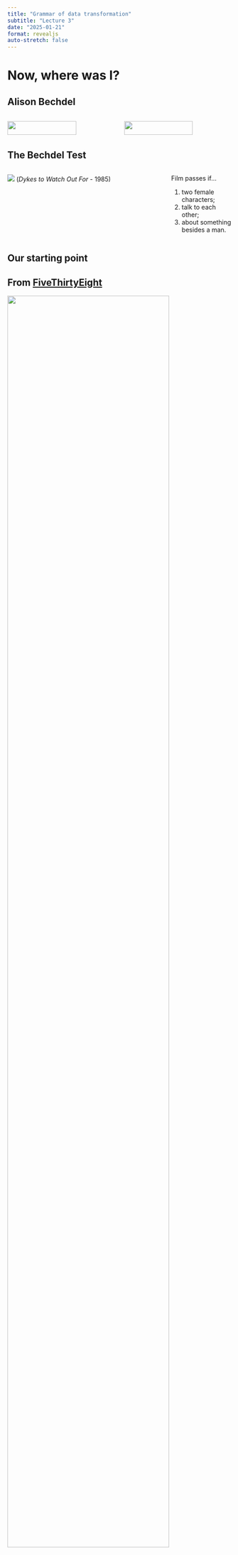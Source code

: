 ```yaml
---
title: "Grammar of data transformation"
subtitle: "Lecture 3"
date: "2025-01-21"
format: revealjs
auto-stretch: false
---
```


# Now, where was I?

## Alison Bechdel

::: columns
::: {.column width="50%"}
![](images/03/alison.png){fig-align="center" width="80%"}
:::

::: {.column width="50%"}
![](images/03/fun_home.jpg){fig-align="center" width="80%"}
:::
:::

## The Bechdel Test

::: columns
::: {.column width="72%"}
![](images/03/bechdel.png){fig-align="center"} (*Dykes to Watch Out For* - 1985)
:::

::: {.column width="28%"}
Film passes if...

1.  two female characters;
2.  talk to each other;
3.  about something besides a man.
:::
:::

## Our starting point

::: callout-note
## From [FiveThirtyEight](https://fivethirtyeight.com/features/the-dollar-and-cents-case-against-hollywoods-exclusion-of-women/)
![](images/03/five_thirty_eight.png){fig-align="center" width="85%"}
:::

"We did a statistical analysis of films to test two claims: first, that films that pass the Bechdel test — featuring women in stronger roles — see a lower return on investment, and second, that they see lower gross profits. We found no evidence to support either claim."

## Do JZ's favorite movies pass?

|                                         |     |
|-----------------------------------------|-----|
| *Double Indemnity* (1944)               | 🥴  |
| *Sunset Boulevard* (1950)               | 🥴  |
| *Sweet Smell of Success* (1957)         | ❌  |
| *One Hundred and One Dalmatians* (1961) | ✅  |
| *Chinatown* (1974)                      | ❌  |
| *Amadeus* (1984)                        | ❌  |
| *Goodfellas* (1990)                     | 🥴  |
| *Bram Stoker's Dracula* (1992)          | ❌  |
| *The Lord of the Rings* (2001 - 2003)   | ❌  |
| *Vera Drake* (2004)                     | ✅  |

## `ae-02-bechdel-dataviz`

::: appex
Go to RStudio, confirm that you're in the `ae` project, and open the document ae-02-bechdel-dataviz`.qmd`.
:::

## Recap: Code cells (aka code chunks) {.smaller}

![](images/03/code-cell.png) . . .

-   Cell `label`s are helpful for describing what the code is doing, for jumping between code cells in the editor, and for troubleshooting

-   `message: false` hides any messages emitted by the code in your rendered document

# Data transformation

## A quick reminder {.smaller}

```r
#| include: false
library(tidyverse)
bechdel <- read_csv("data/bechdel.csv")
```

```r
bechdel |> # <1>
  filter(roi > 400) |> # <2>
  select(title, roi, budget_2013, gross_2013, year, clean_test) # <3>
```

1.  Start with the `bechdel` data frame
2.  Filter for movies with `roi` greater than 400 (gross is more than 400 times budget)
3.  Select the columns `title`, `roi`, `budget_2013`, `gross_2013`, `year`, and `clean_test`

## The pipe `|>` {.smaller}

The pipe operator passes what comes before it into the function that comes after it as the first argument in that function.

::: columns
::: {.column .fragment width="55%"}
```r
sum(1, 2)
```
:::

::: {.column .fragment width="45%"}
```r
1 |> 
  sum(2)
```
:::
:::

<br>

::: columns
::: {.column .fragment width="55%"}
```r
select(filter(bechdel, roi > 400), title)
```
:::

::: {.column .fragment width="45%"}
```r
bechdel |>
  filter(roi > 400) |>
  select(title)
```
:::
:::

## Code style tip {{< fa lightbulb >}} {.smaller}

-   In data transformation pipelines, always use a
    -   space before `|>`
    -   line break after `|>`
    -   indent the next line of code

. . .

-   In data visualization layers, always use a
    -   space before `+`
    -   line break after `+`
    -   indent the next line of code

## The pipe, in action {.smaller}

::: task
Find movies that pass the Bechdel test and display their titles and ROIs in descending order of ROI.
:::

. . .

Start with the `bechdel` data frame:

```r
bechdel
```

## The pipe, in action {.smaller}

::: task
Find movies that pass the Bechdel test and display their titles and ROIs in descending order of ROI.
:::

Filter for rows where `binary` is equal to `"PASS"`:

```r
bechdel |>
  filter(binary == "PASS")
```

## The pipe, in action {.smaller}

::: task
Find movies that pass the Bechdel test and display their titles and ROIs in descending order of ROI.
:::

Arrange the rows in `desc`ending order of `roi`:

```r
bechdel |>
  filter(binary == "PASS") |>
  arrange(desc(roi))
```

## The pipe, in action {.smaller}

::: task
Find movies that pass the Bechdel test and display their titles and ROIs in descending order of ROI.
:::

Select columns `title` and `roi`:

```r
bechdel |>
  filter(binary == "PASS") |>
  arrange(desc(roi)) |>
  select(title, roi)
```

## In this class, you will...

::: columns
::: {.column width="35%"}
Build cakes (`ggplot`) ![](images/03/cake.jpg)
:::

::: {.column width="65%"}
Stack dolls (pipe `|>`) ![](images/03/matryoshka.jpg)
:::
:::

Master these constructs, and everything will be coming up roses!
